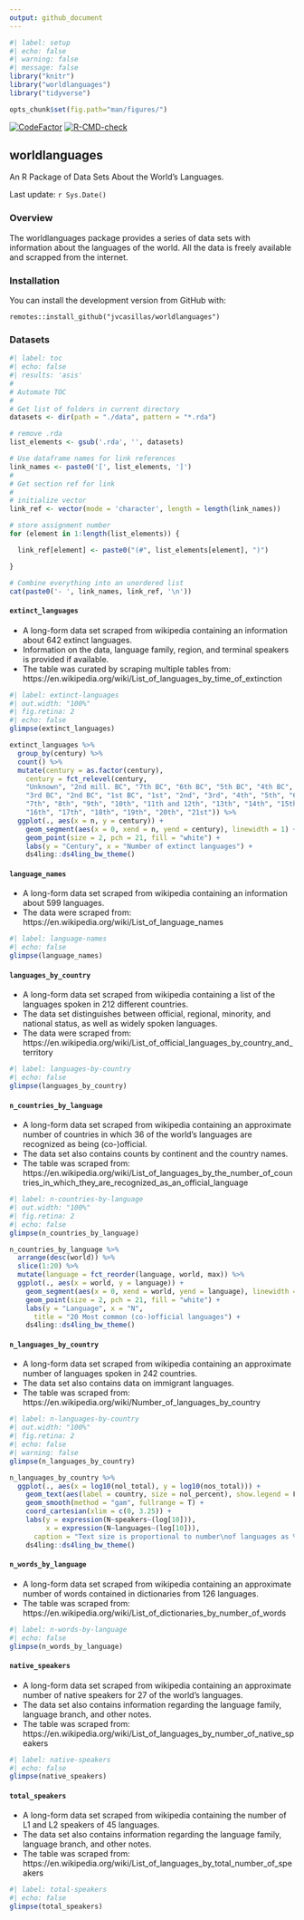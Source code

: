```yaml
---
output: github_document
---
```


```r
#| label: setup
#| echo: false
#| warning: false
#| message: false
library("knitr")
library("worldlanguages")
library("tidyverse")

opts_chunk$set(fig.path="man/figures/")
```

<!-- badges: start -->
[![CodeFactor](https://www.codefactor.io/repository/github/jvcasillas/worldlanguages/badge)](https://www.codefactor.io/repository/github/jvcasillas/worldlanguages)
[![R-CMD-check](https://github.com/jvcasillas/worldlanguages/actions/workflows/R-CMD-check.yaml/badge.svg)](https://github.com/jvcasillas/worldlanguages/actions/workflows/R-CMD-check.yaml)
<!-- badges: end -->

## worldlanguages 
<!-- <img src='https://raw.githubusercontent.com/jvcasillas/hex_stickers/master/stickers/worldlanguages.png' align='right' width='275px'/> -->

An R Package of Data Sets About the World's Languages.

Last update: `r Sys.Date()`

### Overview

The worldlanguages package provides a series of data sets with information about the languages of the world. 
All the data is freely available and scrapped from the internet.

### Installation

You can install the development version from GitHub with:

```
remotes::install_github("jvcasillas/worldlanguages")
```

### Datasets

```r
#| label: toc
#| echo: false
#| results: 'asis'
#
# Automate TOC
#
# Get list of folders in current directory
datasets <- dir(path = "./data", pattern = "*.rda")

# remove .rda
list_elements <- gsub('.rda', '', datasets)

# Use dataframe names for link references
link_names <- paste0('[', list_elements, ']')
#
# Get section ref for link
#
# initialize vector
link_ref <- vector(mode = 'character', length = length(link_names))

# store assignment number
for (element in 1:length(list_elements)) {

  link_ref[element] <- paste0("(#", list_elements[element], ")")

}

# Combine everything into an unordered list
cat(paste0('- ', link_names, link_ref, '\n'))
```

#### `extinct_languages`

- A long-form data set scraped from wikipedia containing an information about 642 extinct languages. 
- Information on the data, language family, region, and terminal speakers is provided if available. 
- The table was curated by scraping multiple tables from:  
https://en.wikipedia.org/wiki/List_of_languages_by_time_of_extinction

```r
#| label: extinct-languages
#| out.width: "100%"
#| fig.retina: 2
#| echo: false
glimpse(extinct_languages)

extinct_languages %>% 
  group_by(century) %>% 
  count() %>% 
  mutate(century = as.factor(century), 
    century = fct_relevel(century, 
    "Unknown", "2nd mill. BC", "7th BC", "6th BC", "5th BC", "4th BC", 
    "3rd BC", "2nd BC", "1st BC", "1st", "2nd", "3rd", "4th", "5th", "6th", 
    "7th", "8th", "9th", "10th", "11th and 12th", "13th", "14th", "15th", 
    "16th", "17th", "18th", "19th", "20th", "21st")) %>%
  ggplot(., aes(x = n, y = century)) + 
    geom_segment(aes(x = 0, xend = n, yend = century), linewidth = 1) + 
    geom_point(size = 2, pch = 21, fill = "white") + 
    labs(y = "Century", x = "Number of extinct languages") + 
    ds4ling::ds4ling_bw_theme()
```

#### `language_names`

- A long-form data set scraped from wikipedia containing an information about 599 languages. 
- The data were scraped from:  https://en.wikipedia.org/wiki/List_of_language_names

```r
#| label: language-names
#| echo: false
glimpse(language_names)
```

#### `languages_by_country`

- A long-form data set scraped from wikipedia containing a list of the languages spoken in 212 different countries. 
- The data set distinguishes between official, regional, minority, and national status, as well as widely spoken languages.
- The data were scraped from:  https://en.wikipedia.org/wiki/List_of_official_languages_by_country_and_territory

```r
#| label: languages-by-country
#| echo: false
glimpse(languages_by_country)
```

#### `n_countries_by_language`

- A long-form data set scraped from wikipedia containing an approximate number of countries in which 36 of the world's languages are recognized as being (co-)official. 
- The data set also contains counts by continent and the country names. 
- The table was scraped from:  https://en.wikipedia.org/wiki/List_of_languages_by_the_number_of_countries_in_which_they_are_recognized_as_an_official_language

```r
#| label: n-countries-by-language
#| out.width: "100%"
#| fig.retina: 2
#| echo: false
glimpse(n_countries_by_language)

n_countries_by_language %>% 
  arrange(desc(world)) %>% 
  slice(1:20) %>% 
  mutate(language = fct_reorder(language, world, max)) %>% 
  ggplot(., aes(x = world, y = language)) + 
    geom_segment(aes(x = 0, xend = world, yend = language), linewidth = 1) + 
    geom_point(size = 2, pch = 21, fill = "white") + 
    labs(y = "Language", x = "N", 
      title = "20 Most common (co-)official languages") + 
    ds4ling::ds4ling_bw_theme()
```


#### `n_languages_by_country`

- A long-form data set scraped from wikipedia containing an approximate number of languages spoken in 242 countries. 
- The data set also contains data on immigrant languages. 
- The table was scraped from:  https://en.wikipedia.org/wiki/Number_of_languages_by_country

```r
#| label: n-languages-by-country
#| out.width: "100%"
#| fig.retina: 2
#| echo: false
#| warning: false
glimpse(n_languages_by_country)

n_languages_by_country %>% 
  ggplot(., aes(x = log10(nol_total), y = log10(nos_total))) + 
    geom_text(aes(label = country, size = nol_percent), show.legend = F) + 
    geom_smooth(method = "gam", fullrange = T) + 
    coord_cartesian(xlim = c(0, 3.25)) + 
    labs(y = expression(N~speakers~(log[10])), 
         x = expression(N~languages~(log[10])), 
      caption = "Text size is proportional to number\nof languages as % of total world languages") +
    ds4ling::ds4ling_bw_theme()
```

#### `n_words_by_language`

- A long-form data set scraped from wikipedia containing an approximate number of words contained in dictionaries from 126 languages. 
- The table was scraped from:  https://en.wikipedia.org/wiki/List_of_dictionaries_by_number_of_words

```r
#| label: n-words-by-language
#| echo: false
glimpse(n_words_by_language)
```

#### `native_speakers`

- A long-form data set scraped from wikipedia containing an approximate number of native speakers for 27 of the world's languages. 
- The data set also contains information regarding the language family, language branch, and other notes. 
- The table was scraped from:  https://en.wikipedia.org/wiki/List_of_languages_by_number_of_native_speakers

```r
#| label: native-speakers
#| echo: false
glimpse(native_speakers)
```

#### `total_speakers`

- A long-form data set scraped from wikipedia containing the number of L1 and L2 speakers of 45 languages. 
- The data set also contains information regarding the language family, language branch, and other notes. 
- The table was scraped from:  https://en.wikipedia.org/wiki/List_of_languages_by_total_number_of_speakers

```r
#| label: total-speakers
#| echo: false
glimpse(total_speakers)
```
